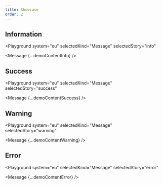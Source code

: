 ```yaml
---
title: Showcase
order: 2
---
```




## Information

<Playground
  system="eu"
  selectedKind="Message"
  selectedStory="info"
>
  <Message {...demoContentInfo} />
</Playground>

## Success

<Playground
  system="eu"
  selectedKind="Message"
  selectedStory="success"
>
  <Message {...demoContentSuccess} />
</Playground>

## Warning

<Playground
  system="eu"
  selectedKind="Message"
  selectedStory="warning"
>
  <Message {...demoContentWarning} />
</Playground>

## Error

<Playground
  system="eu"
  selectedKind="Message"
  selectedStory="error"
>
  <Message {...demoContentError} />
</Playground>
